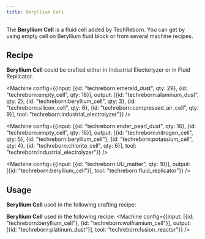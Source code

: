 ```yaml
---
title: Beryllium Cell
---
```


<ItemImage file="beryllium_cell" alt="Beryllium Cell" size="200" />

The **Beryllium Cell** is a fluid cell added by TechReborn. You can get by using empty cell on Beryllium fluid block or from several machine recipes.

## Recipe

**Beryllium Cell** could be crafted either in Industrial Electorlyzer or in Fluid Replicator.

<Machine config={{input: [{id: "techreborn:emerald_dust", qty: 29}, {id: "techreborn:empty_cell", qty: 18}], output: [{id: "techreborn:aluminum_dust", qty: 2}, {id: "techreborn:beryllium_cell", qty: 3}, {id: "techreborn:silicon_cell", qty: 6}, {id: "techreborn:compressed_air_cell", qty: 9}], tool: "techreborn:industrial_electrolyzer"}} />

<Machine config={{input: [{id: "techreborn:ender_pearl_dust", qty: 16}, {id: "techreborn:empty_cell", qty: 16}], output: [{id: "techreborn:nitrogen_cell", qty: 5}, {id: "techreborn:beryllium_cell"}, {id: "techreborn:potassium_cell", qty: 4}, {id: "techreborn:chlorite_cell", qty: 6}], tool: "techreborn:industrial_electrolyzer"}} />

<Machine config={{input: [{id: "techreborn:UU_matter", qty: 10}], output: [{id: "techreborn:beryllium_cell"}], tool: "techreborn:fluid_replicator"}} />

## Usage

**Beryllium Cell** used in the following crafting recipe: 

<CraftingTable recipe="input air techreborn:neutron_reflector air input techreborn:neutron_reflector techreborn:beryllium_cell techreborn:neutron_reflector input air techreborn:neutron_reflector air output techreborn:thick_neutron_reflector" />

**Beryllium Cell** used in the following <McItem slug="techreborn:fusion_reactor"/> recipe:
<Machine config={{input: [{id: "techreborn:beryllium_cell"}, {id: "techreborn:wolframium_cell"}], output: [{id: "techreborn:platinum_dust"}], tool: "techreborn:fusion_reactor"}} />